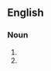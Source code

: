 ==English==

===Noun===
{{head|en|noun form}}

# {{plural of|anacolouthon|lang=en}}
# {{alternative spelling of|anacoluthons|lang=en}}